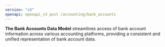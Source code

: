 ```yaml
---
version: "v3"
openapi: openapi_v3 post /accounting/bank_accounts
---
```


**The Bank Accounts Data Model** streamlines access of bank account information across various accounting platforms, providing a consistent and unified representation of bank account data.
